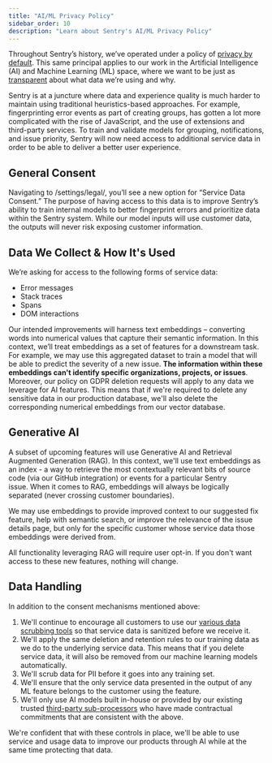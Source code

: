 ```yaml
---
title: "AI/ML Privacy Policy"
sidebar_order: 10
description: "Learn about Sentry's AI/ML Privacy Policy"
---
```



Throughout Sentry’s history, we’ve operated under a policy of [privacy by default](https://blog.sentry.io/terms-of-service-update/?). This same principal applies to our work in the Artificial Intelligence (AI) and Machine Learning (ML) space, where we want to be just as [transparent](https://blog.sentry.io/terms-of-service-update/) about what data we’re using and why.

Sentry is at a juncture where data and experience quality is much harder to maintain using traditional heuristics-based approaches. For example, fingerprinting error events as part of creating groups, has gotten a lot more complicated with the rise of JavaScript, and the use of extensions and third-party services. To train and validate models for grouping, notifications, and issue priority, Sentry will now need access to additional service data in order to be able to deliver a better user experience.

## General Consent

Navigating to /settings/legal/, you’ll see a new option for “Service Data Consent.” The purpose of having access to this data is to improve Sentry’s ability to train internal models to better fingerprint errors and prioritize data within the Sentry system. While our model inputs will use customer data, the outputs will never risk exposing customer information.
## Data We Collect & How It's Used
We’re asking for access to the following forms of service data:

- Error messages
- Stack traces
- Spans
- DOM interactions

Our intended improvements will harness text embeddings – converting words into numerical values that capture their semantic information. In this context, we’ll treat embeddings as a set of features for a downstream task. For example, we may use this aggregated dataset to train a model that will be able to predict the severity of a new issue. **The information within these embeddings can't identify specific organizations, projects, or issues**. Moreover, our policy on GDPR deletion requests will apply to any data we leverage for AI features. This means that if we're required to delete any sensitive data in our production database, we'll also delete the corresponding numerical embeddings from our vector database.

## Generative AI

A subset of upcoming features will use Generative AI and Retrieval Augmented Generation (RAG). In this context, we'll use text embeddings as an index - a way to retrieve the most contextually relevant bits of source code (via our GitHub integration) or events for a particular Sentry issue. When it comes to RAG, embeddings will always be logically separated (never crossing customer boundaries). 

We may use embeddings to provide improved context to our suggested fix feature, help with semantic search, or improve the relevance of the issue details page, but only for the specific customer whose service data those embeddings were derived from. 

All functionality leveraging RAG will require user opt-in. If you don't want access to these new features, nothing will change.

## Data Handling

In addition to the consent mechanisms mentioned above:

1. We'll continue to encourage all customers to use our [various data scrubbing tools](https://docs.sentry.io/product/data-management-settings/scrubbing/) so that service data is sanitized before we receive it.
2. We'll apply the same deletion and retention rules to our training data as we do to the underlying service data. This means that if you delete service data, it will also be removed from our machine learning models automatically.
3. We'll scrub data for PII before it goes into any training set.
4. We'll ensure that the only service data presented in the output of any ML feature belongs to the customer using the feature.
5. We'll only use AI models built in-house or provided by our existing trusted [third-party sub-processors](https://sentry.io/legal/subprocessors/) who have made contractual commitments that are consistent with the above.

We're confident that with these controls in place, we'll be able to use service and usage data to improve our products through AI while at the same time protecting that data.
